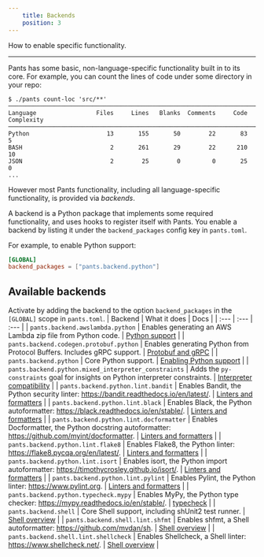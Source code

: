 ```yaml
---
    title: Backends
    position: 3
---
```



How to enable specific functionality.

---

Pants has some basic, non-language-specific functionality built in to its core. For example, you can count the lines of code under some directory in your repo:

```text title="Bash"
$ ./pants count-loc 'src/**'
───────────────────────────────────────────────────────────────────────────────
Language                 Files     Lines   Blanks  Comments     Code Complexity
───────────────────────────────────────────────────────────────────────────────
Python                      13       155       50        22       83          5
BASH                         2       261       29        22      210         10
JSON                         2        25        0         0       25          0
...
```

However most Pants functionality, including all language-specific functionality, is provided via _backends_.

A backend is a Python package that implements some required functionality, and uses hooks to register itself with Pants. You enable a backend by listing it under the `backend_packages` config key in `pants.toml`.

For example, to enable Python support:

```toml title="pants.toml"
[GLOBAL]
backend_packages = ["pants.backend.python"]
```

## Available backends

Activate by adding the backend to the option `backend_packages` in the `[GLOBAL]` scope in `pants.toml`.
| Backend | What it does | Docs |
| :--- | :--- | :--- |
| `pants.backend.awslambda.python` | Enables generating an AWS Lambda zip file from Python code. | [Python support](doc:awslambda-python) |
| `pants.backend.codegen.protobuf.python` | Enables generating Python from Protocol Buffers. Includes gRPC support. | [Protobuf and gRPC](doc:protobuf) |
| `pants.backend.python` | Core Python support. | [Enabling Python support](doc:python-backend) |
| `pants.backend.python.mixed_interpreter_constraints` | Adds the `py-constraints` goal for insights on Python interpreter constraints. | [Interpreter compatibility](doc:python-interpreter-compatibility) |
| `pants.backend.python.lint.bandit` | Enables Bandit, the Python security linter: https://bandit.readthedocs.io/en/latest/. | [Linters and formatters](doc:python-linters-and-formatters) |
| `pants.backend.python.lint.black` | Enables Black, the Python autoformatter: https://black.readthedocs.io/en/stable/. | [Linters and formatters](doc:python-linters-and-formatters) |
| `pants.backend.python.lint.docformatter` | Enables Docformatter, the Python docstring autoformatter: https://github.com/myint/docformatter. | [Linters and formatters](doc:python-linters-and-formatters) |
| `pants.backend.python.lint.flake8` | Enables Flake8, the Python linter: https://flake8.pycqa.org/en/latest/. | [Linters and formatters](doc:python-linters-and-formatters) |
| `pants.backend.python.lint.isort` | Enables isort, the Python import autoformatter: https://timothycrosley.github.io/isort/. | [Linters and formatters](doc:python-linters-and-formatters) |
| `pants.backend.python.lint.pylint` | Enables Pylint, the Python linter: https://www.pylint.org. | [Linters and formatters](doc:python-linters-and-formatters) |
| `pants.backend.python.typecheck.mypy` | Enables MyPy, the Python type checker: https://mypy.readthedocs.io/en/stable/. | [typecheck](doc:python-typecheck-goal) |
| `pants.backend.shell` | Core Shell support, including shUnit2 test runner. | [Shell overview](doc:shell-overview) |
| `pants.backend.shell.lint.shfmt` | Enables shfmt, a Shell autoformatter: https://github.com/mvdan/sh. | [Shell overview](doc:shell-overview) |
| `pants.backend.shell.lint.shellcheck` | Enables Shellcheck, a Shell linter: https://www.shellcheck.net/. | [Shell overview](doc:shell-overview) |
